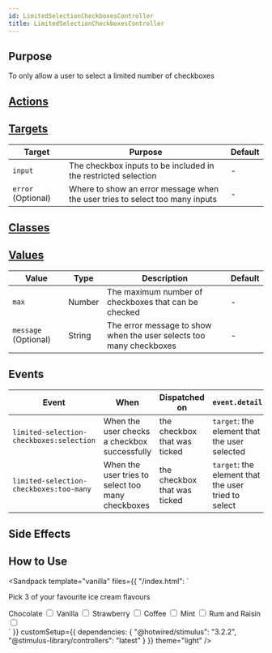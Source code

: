 ```yaml
---
id: LimitedSelectionCheckboxesController
title: LimitedSelectionCheckboxesController
---
```




## Purpose

To only allow a user to select a limited number of checkboxes


## [Actions](https://stimulus.hotwire.dev/reference/actions)
<NoActions/>

## [Targets](https://stimulus.hotwire.dev/reference/targets)

| Target             | Purpose                                                                      | Default |
|--------------------|------------------------------------------------------------------------------|---------|
| `input`            | The checkbox inputs to be included in the restricted selection               | -       |
| `error` (Optional) | Where to show an error message when the user tries to select too many inputs | -       |

## [Classes](https://stimulus.hotwire.dev/reference/classes)
<NoClasses/>

## [Values](https://stimulus.hotwire.dev/reference/values)

| Value                | Type   | Description                                                         | Default |
|----------------------|--------|---------------------------------------------------------------------|---------|
| `max`                | Number | The maximum number of checkboxes that can be checked                | -       |
| `message` (Optional) | String | The error message to show when the user selects too many checkboxes | -       |

## Events

| Event                                    | When                                              | Dispatched on                | `event.detail`                                      |
|------------------------------------------|---------------------------------------------------|------------------------------|-----------------------------------------------------|
| `limited-selection-checkboxes:selection` | When the user checks a checkbox successfully      | the checkbox that was ticked | `target`: the element that the user selected        |
| `limited-selection-checkboxes:too-many`  | When the user tries to select too many checkboxes | the checkbox that was ticked | `target`: the element that the user tried to select |

## Side Effects
<NoSideEffects/>


## How to Use

<Sandpack
  template="vanilla"
  files={{
    "/index.html": `<div class="container p-4 text-center">
  <div
    data-controller="limited-selection-checkboxes"
    data-limited-selection-checkboxes-max-value="3"
    data-limited-selection-checkboxes-message-value="Please select a maximum of 3 flavours"
  >
    <p>Pick 3 of your favourite ice cream flavours</p>
    <label class="form-check-label">
      Chocolate
      <input
        name="favourite_flavours[]"
        value="Chocolate"
        class="form-check-input"
        data-limited-selection-checkboxes-target="input"
        type="checkbox"
      />
    </label>
    <label class="form-check-label">
      Vanilla
      <input
        name="favourite_flavours[]"
        value="Vanilla"
        class="form-check-input"
        data-limited-selection-checkboxes-target="input"
        type="checkbox"
      />
    </label>
    <label class="form-check-label">
      Strawberry
      <input
        name="favourite_flavours[]"
        value="Strawberry"
        class="form-check-input"
        data-limited-selection-checkboxes-target="input"
        type="checkbox"
      />
    </label>
    <label class="form-check-label">
      Coffee
      <input
        name="favourite_flavours[]"
        value="Coffee"
        class="form-check-input"
        data-limited-selection-checkboxes-target="input"
        type="checkbox"
      />
    </label>
    <label class="form-check-label">
      Mint
      <input
        name="favourite_flavours[]"
        value="Mint"
        class="form-check-input"
        data-limited-selection-checkboxes-target="input"
        type="checkbox"
      />
    </label>
    <label class="form-check-label">
      Rum and Raisin
      <input
        name="favourite_flavours[]"
        value="Rum and Raisin"
        class="form-check-input"
        data-limited-selection-checkboxes-target="input"
        type="checkbox"
      />
    </label>
    <div
      class="input error"
      data-limited-selection-checkboxes-target="error"
    ></div>
  </div>
</div>`
  }}
  customSetup={{
    dependencies: {
      "@hotwired/stimulus": "3.2.2",
      "@stimulus-library/controllers": "latest"
    }
  }}
  theme="light"
/>
